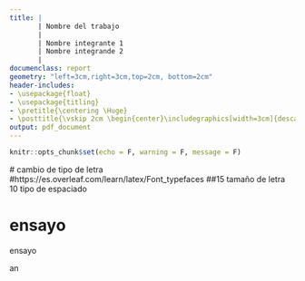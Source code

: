 ```yaml
---
title: |
       | Nombre del trabajo
       | 
       | Nombre integrante 1
       | Nombre integrande 2
       |
documenclass: report
geometry: "left=3cm,right=3cm,top=2cm, bottom=2cm"
header-includes:
- \usepackage{float}
- \usepackage{titling}
- \pretitle{\centering \Huge}
- \posttitle{\vskip 2cm \begin{center}\includegraphics[width=3cm]{descarga.png}\end{center}}
output: pdf_document
---
```



```r
knitr::opts_chunk$set(echo = F, warning = F, message = F)
```
\fontfamily{cmr} # cambio de tipo de letra
#https://es.overleaf.com/learn/latex/Font_typefaces
\fontsize{15}{10}  ##15 tamaño de letra 10 tipo de espaciado
\selectfont

# ensayo
ensayo 


an